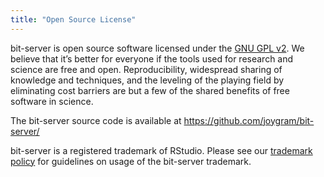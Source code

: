 ```yaml
---
title: "Open Source License"
---
```


bit-server is open source software licensed under the [GNU GPL v2](https://www.gnu.org/licenses/old-licenses/gpl-2.0.en.html). We believe that it's better for everyone if the tools used for research and science are free and open. Reproducibility, widespread sharing of knowledge and techniques, and the leveling of the playing field by eliminating cost barriers are but a few of the shared benefits of free software in science.

The bit-server source code is available at <https://github.com/joygram/bit-server/>

bit-server is a registered trademark of RStudio. Please see our [trademark policy](trademark.qmd) for guidelines on usage of the bit-server trademark.
